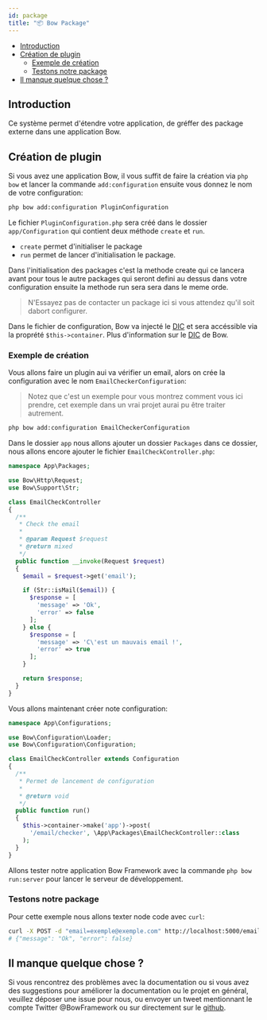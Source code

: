 ```yaml
---
id: package
title: "📦 Bow Package"
---
```


- [Introduction](#introduction)
- [Création de plugin](#création-de-plugin)
  - [Exemple de création](#exemple-de-création)
  - [Testons notre package](#testons-notre-package)
- [Il manque quelque chose ?](#il-manque-quelque-chose-)

## Introduction

Ce système permet d'étendre votre application, de gréffer des package externe dans une application Bow.

## Création de plugin

Si vous avez une application Bow, il vous suffit de faire la création via `php bow` et lancer la commande `add:configuration` ensuite vous donnez le nom de votre configuration:

```bash
php bow add:configuration PluginConfiguration
```

Le fichier `PluginConfiguration.php` sera créé dans le dossier `app/Configuration` qui contient deux méthode `create` et `run`.

- `create` permet d'initialiser le package
- `run` permet de lancer d'initialisation le package.

Dans l'initialisation des packages c'est la methode create qui ce lancera avant pour tous le autre packages qui seront defini au dessus dans votre configuration ensuite la methode run sera sera dans le meme orde.

> N'Essayez pas de contacter un package ici si vous attendez qu'il soit dabort configurer.

Dans le fichier de configuration, Bow va injecté le [DIC](https://fr.wikipedia.org/wiki/Injection_de_d%C3%A9pendances) et sera accéssible via la proprété `$this->container`. Plus d'information sur le [DIC](./container) de Bow.

### Exemple de création

Vous allons faire un plugin aui va vérifier un email, alors on crée la configuration avec le nom `EmailCheckerConfiguration`:

> Notez que c'est un exemple pour vous montrez comment vous ici prendre, cet exemple dans un vrai projet aurai pu être traiter autrement.

```bash
php bow add:configuration EmailCheckerConfiguration
```

Dans le dossier `app` nous allons ajouter un dossier `Packages` dans ce dossier, nous allons encore ajouter le fichier `EmailCheckController.php`:

```php
namespace App\Packages;

use Bow\Http\Request;
use Bow\Support\Str;

class EmailCheckController
{
  /**
   * Check the email
   *
   * @param Request $request
   * @return mixed
   */
  public function __invoke(Request $request)
  {
    $email = $request->get('email');

    if (Str::isMail($email)) {
      $response = [
        'message' => 'Ok',
        'error' => false
      ];
    } else {
      $response = [
        'message' => 'C\'est un mauvais email !',
        'error' => true
      ];
    }

    return $response;
  }
}
```

Vous allons maintenant créer note configuration:

```php
namespace App\Configurations;

use Bow\Configuration\Loader;
use Bow\Configuration\Configuration;

class EmailCheckController extends Configuration
{
  /**
   * Permet de lancement de configuration
   *
   * @return void
   */
  public function run()
  {
    $this->container->make('app')->post(
      '/email/checker', \App\Packages\EmailCheckController::class
    );
  }
}
```

Allons tester notre application Bow Framework avec la commande `php bow run:server` pour lancer le serveur de développement.

### Testons notre package

Pour cette exemple nous allons texter node code avec `curl`:

```bash
curl -X POST -d "email=exemple@exemple.com" http://localhost:5000/email/checker
# {"message": "Ok", "error": false}
```

## Il manque quelque chose ?

Si vous rencontrez des problèmes avec la documentation ou si vous avez des suggestions pour améliorer la documentation ou le projet en général, veuillez déposer une issue pour nous, ou envoyer un tweet mentionnant le compte Twitter @BowFramework ou sur directement sur le [github](https://github.com/bowphp/docs/issues).
